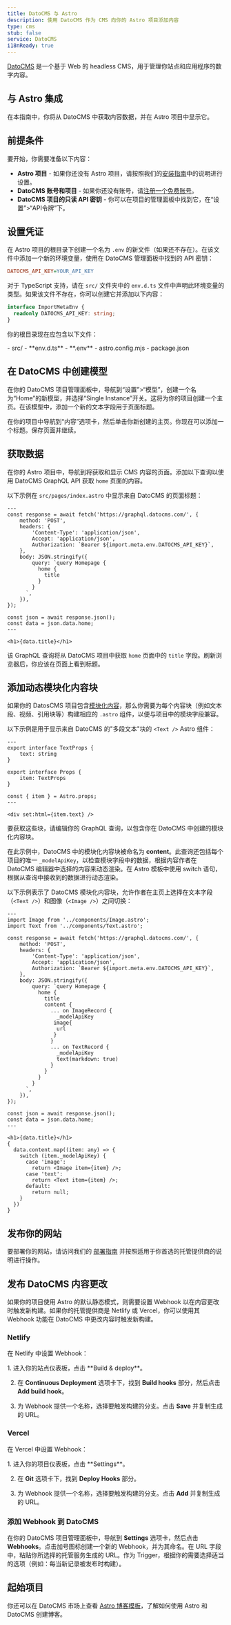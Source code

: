 ```yaml
---
title: DatoCMS 与 Astro
description: 使用 DatoCMS 作为 CMS 向你的 Astro 项目添加内容
type: cms
stub: false
service: DatoCMS
i18nReady: true
---
```


[DatoCMS](https://datocms.com/) 是一个基于 Web 的 headless CMS，用于管理你站点和应用程序的数字内容。

## 与 Astro 集成

在本指南中，你将从 DatoCMS 中获取内容数据，并在 Astro 项目中显示它。

## 前提条件

要开始，你需要准备以下内容：

- **Astro 项目** - 如果你还没有 Astro 项目，请按照我们的[安装指南](/zh-cn/install/auto/)中的说明进行设置。
- **DatoCMS 账号和项目** - 如果你还没有账号，请[注册一个免费账号](https://dashboard.datocms.com/signup)。
- **DatoCMS 项目的只读 API 密钥** - 你可以在项目的管理面板中找到它，在“设置”>“API令牌”下。

## 设置凭证

在 Astro 项目的根目录下创建一个名为 `.env` 的新文件（如果还不存在）。在该文件中添加一个新的环境变量，使用在 DatoCMS 管理面板中找到的 API 密钥：

```ini title=".env"
DATOCMS_API_KEY=YOUR_API_KEY
```

对于 TypeScript 支持，请在 `src/` 文件夹中的 `env.d.ts` 文件中声明此环境变量的类型。如果该文件不存在，你可以创建它并添加以下内容：

```ts title="src/env.d.ts"
interface ImportMetaEnv {
  readonly DATOCMS_API_KEY: string;
}
```

你的根目录现在应包含以下文件：

<FileTree title="Project Structure">
- src/
  - **env.d.ts**
- **.env**
- astro.config.mjs
- package.json
</FileTree>

## 在 DatoCMS 中创建模型

在你的 DatoCMS 项目管理面板中，导航到“设置”>“模型”，创建一个名为“Home”的新模型，并选择“Single Instance”开关。这将为你的项目创建一个主页。在该模型中，添加一个新的文本字段用于页面标题。

在你的项目中导航到“内容”选项卡，然后单击你新创建的主页。你现在可以添加一个标题。保存页面并继续。

## 获取数据

在你的 Astro 项目中，导航到将获取和显示 CMS 内容的页面。添加以下查询以使用 DatoCMS GraphQL API 获取 `home` 页面的内容。

以下示例在 `src/pages/index.astro` 中显示来自 DatoCMS 的页面标题：

```astro title="src/pages/index.astro"
---
const response = await fetch('https://graphql.datocms.com/', {
	method: 'POST',
	headers: {
		'Content-Type': 'application/json',
		Accept: 'application/json',
		Authorization: `Bearer ${import.meta.env.DATOCMS_API_KEY}`,
	},
	body: JSON.stringify({
		query: `query Homepage {
          home {
            title
          }
        }
      `,
	}),
});

const json = await response.json();
const data = json.data.home;
---

<h1>{data.title}</h1>
```

该 GraphQL 查询将从 DatoCMS 项目中获取 `home` 页面中的 `title` 字段。刷新浏览器后，你应该在页面上看到标题。

## 添加动态模块化内容块

如果你的 DatosCMS 项目包含[模块化内容](https://www.datocms.com/docs/content-modelling/modular-content)，那么你需要为每个内容块（例如文本段、视频、引用块等）构建相应的 `.astro` 组件，以便与项目中的模块字段兼容。

以下示例是用于显示来自 DatoCMS 的"多段文本"块的 `<Text />` Astro 组件：

```astro title="src/components/Text.astro"
---
export interface TextProps {
	text: string
}

export interface Props {
	item: TextProps
}

const { item } = Astro.props;
---

<div set:html={item.text} />

```
要获取这些块，请编辑你的 GraphQL 查询，以包含你在 DatoCMS 中创建的模块化内容块。

在此示例中，DatoCMS 中的模块化内容块被命名为 **content**。此查询还包括每个项目的唯一 `_modelApiKey`，以检查模块字段中的数据，根据内容作者在 DatoCMS 编辑器中选择的内容来动态渲染。在 Astro 模板中使用 switch 语句，根据从查询中接收到的数据进行动态渲染。

以下示例表示了 DatoCMS 模块化内容块，允许作者在主页上选择在文本字段（`<Text />`）和图像（`<Image />`）之间切换：

```astro title="src/pages/index.astro" ins={2,3, 16-27, 39-50}
---
import Image from '../components/Image.astro';
import Text from '../components/Text.astro';

const response = await fetch('https://graphql.datocms.com/', {
	method: 'POST',
	headers: {
		'Content-Type': 'application/json',
		Accept: 'application/json',
		Authorization: `Bearer ${import.meta.env.DATOCMS_API_KEY}`,
	},
	body: JSON.stringify({
		query: `query Homepage {
          home {
            title
            content {
              ... on ImageRecord {
                _modelApiKey
               image{
                url
               }
              }
              ... on TextRecord {
                _modelApiKey
                text(markdown: true)
              }
            }
          }
        }
      `,
	}),
});

const json = await response.json();
const data = json.data.home;
---

<h1>{data.title}</h1>
{
  data.content.map((item: any) => {
    switch (item._modelApiKey) {
      case 'image':
        return <Image item={item} />;
      case 'text':
        return <Text item={item} />;
      default:
        return null;
    }
  })
}
```

## 发布你的网站

要部署你的网站，请访问我们的 [部署指南](/zh-cn/guides/deploy/) 并按照适用于你首选的托管提供商的说明进行操作。

## 发布 DatoCMS 内容更改

如果你的项目使用 Astro 的默认静态模式，则需要设置 Webhook 以在内容更改时触发新构建。如果你的托管提供商是 Netlify 或 Vercel，你可以使用其 Webhook 功能在 DatoCMS 中更改内容时触发新构建。

### Netlify

在 Netlify 中设置 Webhook：

<Steps>
1. 进入你的站点仪表板，点击 **Build & deploy**。

2. 在 **Continuous Deployment** 选项卡下，找到 **Build hooks** 部分，然后点击 **Add build hook**。

3. 为 Webhook 提供一个名称，选择要触发构建的分支。点击 **Save** 并复制生成的 URL。
</Steps>

### Vercel

在 Vercel 中设置 Webhook：

<Steps>
1. 进入你的项目仪表板，点击 **Settings**。

2. 在 **Git** 选项卡下，找到 **Deploy Hooks** 部分。

3. 为 Webhook 提供一个名称，选择要触发构建的分支。点击 **Add** 并复制生成的 URL。
</Steps>

### 添加 Webhook 到 DatoCMS

在你的 DatoCMS 项目管理面板中，导航到 **Settings** 选项卡，然后点击 **Webhooks**。点击加号图标创建一个新的 Webhook，并为其命名。在 URL 字段中，粘贴你所选择的托管服务生成的 URL。作为 Trigger，根据你的需要选择适当的选项（例如：每当新记录被发布时构建）。

## 起始项目
你还可以在 DatoCMS 市场上查看 [Astro 博客模板](https://www.datocms.com/marketplace/starters/astro-template-blog)，了解如何使用 Astro 和 DatoCMS 创建博客。
